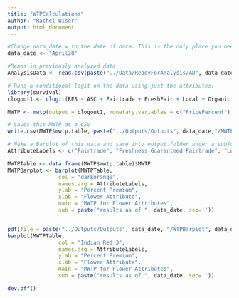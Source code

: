 ```yaml
---
title: "WTPCalculations"
author: "Rachel Wiser"
output: html_document
---
```


```r
#Change data_date = to the date of data. This is the only place you need to change the code before running. 
data_date <- "April28"

#Reads in previously analyzed data.
AnalysisData <- read.csv(paste("../Data/ReadyForAnalysis/AD", data_date, ".csv", sep=''))

# Runs a conditional logit on the data using just the attributes:
library(survival)
clogout1 <- clogit(RES ~ ASC + Fairtrade + FreshFair + Local + Organic + Carbon + Grower + PricePercent + strata(STR), data = AnalysisData)

MWTP <- mwtp(output = clogout1, monetary.variables = c("PricePercent"), nonmonetary.variables = c("Fairtrade", "FreshFair", "Local", "Organic", "Carbon", "Grower"), seed = 987)

# Saves this MWTP as a CSV
write.csv(MWTP$mwtp.table, paste("../Outputs/Outputs", data_date,"/MWTP", data_date, ".csv", sep=''), row.names=FALSE)

# Make a Barplot of this data and save into output folder under a subfolder of the date:
AttributeLabels <- c("Fairtrade", "Freshness Guaranteed Fairtrade", "Local", "Organic", "Carbon", "Knowing the Grower")

MWTPTable <- data.frame(MWTP$mwtp.table)$MWTP
MWTPBarplot <- barplot(MWTPTable, 
                col = "darkorange", 
                names.arg = AttributeLabels, 
                ylab = "Percent Premium", 
                xlab = "Flower Attribute", 
                main = "MWTP for Flower Attributes", 
                sub = paste("results as of ", data_date, sep=''))


pdf(file = paste("../Outputs/Outputs", data_date, "/WTPBarplot", data_date, ".pdf" , sep=''))
barplot(MWTPTable, 
                col = "Indian Red 3", 
                names.arg = AttributeLabels, 
                ylab = "Percent Premium", 
                xlab = "Flower Attribute", 
                main = "MWTP for Flower Attributes", 
                sub = paste("results as of ", data_date, sep=''))

dev.off()

```

